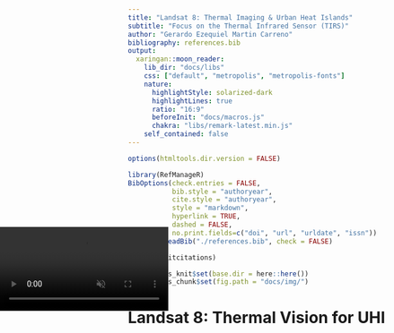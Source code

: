 ```yaml
---
title: "Landsat 8: Thermal Imaging & Urban Heat Islands"
subtitle: "Focus on the Thermal Infrared Sensor (TIRS)"
author: "Gerardo Ezequiel Martin Carreno"
bibliography: references.bib
output:
  xaringan::moon_reader:
    lib_dir: "docs/libs"
    css: ["default", "metropolis", "metropolis-fonts"]
    nature:
      highlightStyle: solarized-dark
      highlightLines: true
      ratio: "16:9"
      beforeInit: "docs/macros.js"
      chakra: "libs/remark-latest.min.js"
    self_contained: false
---
```


```r
options(htmltools.dir.version = FALSE)

library(RefManageR)
BibOptions(check.entries = FALSE,
           bib.style = "authoryear",
           cite.style = "authoryear",
           style = "markdown",
           hyperlink = TRUE,
           dashed = FALSE,
           no.print.fields=c("doi", "url", "urldate", "issn"))
myBib <- ReadBib("./references.bib", check = FALSE)

library(knitcitations)

knitr::opts_knit$set(base.dir = here::here())
knitr::opts_chunk$set(fig.path = "docs/img/")
```

<!-- Slide 1: Cover -->
# Landsat 8: Thermal Vision for UHI

<video autoplay loop muted playsinline style="max-width: 100%; height: auto; position: fixed; top: 11.5%; left: 0;">
  <source src="https://landsat.gsfc.nasa.gov/wp-content/uploads/2023/09/L9-flyover-2.mp4" type="video/mp4">
  Your browser does not support the video tag.
</video>

---

<!-- Slide 2: Full Screen Video (Centered) -->
<div style="display: flex; justify-content: center; align-items: center; width: 100%;">
  <video controls playsinline style="width: auto; max-width: 100%; max-height: 80vh;" data-remark-pause="true">
    <source src="https://usgs-ocapsv2-public-output-media.s3.us-west-2.amazonaws.com/assets/palladium/production/s3fs-public/l8swath/MP4/l8swath.mp4#t=8" type="video/mp4">
    Your browser does not support the video tag.
  </video>
</div>

---

<!-- Slide 3: Mission Overview -->
# Mission Overview

.pull-left[
**Launch & Objective:**
- Launched: Feb 11, 2013
- Mission: Earth observation for tracking environmental changes
- Global coverage of land surfaces

**Orbit & Coverage:**
- Altitude: 705 km
- Orbit: Sun-synchronous, ~10:00 AM equator crossing
- Revisit cycle: 16 days
- Swath width: 185 km
]

.pull-right[
**Key Capabilities:**
- ~740 scenes captured per day
- Free, open data access
- 12-bit radiometric depth
- 12 m geodetic accuracy

![Timeline of the Landsat Program](docs/img/timeline.png)
.center[Timeline of the Landsat Program – Credit: `r Citet(myBib, "TimelineLandsatScience2021")`]
]

---

<!-- Slide 4: TIRS Details -->
# TIRS: Thermal Infrared Sensor

.pull-left[
**Core Technology:**
- Developed by NASA Goddard Space Flight Center
- Employs Quantum Well Infrared Photodetectors (QWIP) technology semiconductor layers.
- Pushbroom sensor design

**Spectral Bands:**
- **Band 10 (TIRS1):** 10.6 – 11.19 µm
  - Primary band for surface temperature retrieval.
- **Band 11 (TIRS2):** 11.5 – 12.51 µm
  - Used in conjunction with Band 10 for atmospheric correction (split-window technique).
- **Spatial Resolution:**
  - 100-meter native resolution
  - Resampled to 30 meters in delivered data products for consistency with other Landsat 8 bands.
]

.pull-right[
![TIRS Design Diagram](docs/img/TIRS.png)
.center[TIRS Design – Credit: `r Citet(myBib, "barsiLandsat8ThermalInfrared2014")`]
]

---

<!-- Slide 5: UHI Analysis -->
# Urban Heat Island Analysis

.pull-left[
**Data Processing Workflow:**
1. **Scene Selection:** Choose summer daytime scenes with clear skies.
2. **Thermal Calibration:** Convert digital numbers to radiance, then to brightness temperature.
3. **Corrections:** Apply atmospheric and emissivity corrections (split-window technique using Bands 10 & 11).
4. **Surface Temperature Retrieval:** Calculate Land Surface Temperature (LST) using the corrected brightness temperatures.
5. **Validation:** Compare derived LST with ground-based measurements if available.
]

.pull-right[
**Analysis Approach:**
- Generate LST maps to visualize temperature differences.
- Compare urban vs. rural areas.
- Use NDVI (from OLI Bands 4 & 5) to correlate vegetation with lower temperatures.
- Identify UHI "hot spots" within cities.

![LST Map Example](docs/img/ST_Yellowstone.jpg)
.center[LST map example – Credit: `r Citet(myBib, "LandsatCollection22024")`]
]

---

<!-- Slide 6: Urban Applications -->
# Urban Applications

.pull-left[
**City Heat Mapping:**
- Example: NYC heat vulnerability mapping.
- Identify hot spots in dense urban centers vs. cooler suburban areas.
- Analyse temperature variations across different land cover types (e.g., impervious surfaces, green spaces).

**Impact Assessment:**
- Evaluate cooling effects of green infrastructure (e.g., green roofs, parks, urban forests).
- Inform urban policy and planning decisions related to heat mitigation and adaptation.
- Assess the effectiveness of different cooling strategies (e.g., increasing tree canopy cover, using high-albedo materials).
- Quantify the relationship between urban morphology (building density, street canyons) and temperature.
]

.pull-right[
**Case Study: NYC**
- Landsat 8 reveals significant temperature variations across city neighborhoods.
- Data supports initiatives for urban cooling strategies.

![NYC Heat Map](docs/img/NYC_heat.jpg)
.center[NYC Urban Heat Map – Credit: `r Citet(myBib, "UrbanHeatNew2022")`]
]

---

<!-- Slide 7: Technical Challenges -->
# Technical Challenges

.pull-left[
**Atmospheric & Calibration Challenges:**

- **Atmospheric Effects:** Water vapor and aerosols affect thermal measurement accuracy, causing a ~1K error even after corrections.

- **Stray Light Correction:** TIRS Band 11 initially had errors from stray light, corrected by an algorithm in later data versions.

- **Data Version:** Use Landsat Collection 2 data for accurate analysis, as it includes the stray light correction and other improvements.
]

.pull-right[
**Spatial & Temporal Limits:**
- 100 m native thermal resolution can mix different surface types.
- 16-day revisit may miss short-term events.
- Cloud cover can obstruct observations during critical periods.

![Atmospheric Correction](docs/img/atms_correction_landsat8.png)
.center[Atmospheric Correction – Credit: `r Citet(myBib, "chenLandUseLand2010")`]
]

---

<!-- Slide 8: Future Prospects -->
# Future Directions

.pull-left[
**Landsat 9 TIRS-2 Enhancements:**
- Launched in September 2021, Landsat 9's TIRS-2 significantly reduces stray light (by 40×), a major improvement over Landsat 8's TIRS.
- Features enhanced redundancy and improved calibration, particularly for Band 11, leading to more accurate temperature measurements.

**Landsat Next Advances:**
- Planned for launch in the late 2020s, Landsat Next will feature a superspectral thermal imager.
- It is designed to provide significantly higher spatial resolution (down to 60 meters for thermal bands).
- Landsat Next aims for a temporal revisit of less than six days, enabling more frequent monitoring of thermal dynamics.
]

.pull-right[
**Integration & Next Steps:**
- Combined use of Landsat 8 and 9 for an ~8-day revisit.
- Integration with Sentinel-3 SLSTR and future Landsat Next for improved thermal resolution.
- Potential for real-time urban heat monitoring using cloud platforms.

![Landsat 9 TIRS-2 Design](docs/img/TIRS-2.jpeg)
.center[TIRS-2 Design – Credit: `r Citet(myBib, "TIRS2DesignLandsat2021a")`]
]

---

<!-- Slide 9: Personal Reflection -->
# Reflection

.pull-left[Working with Landsat 8's TIRS has been really fun! Landsat 8, launched in 2013, carries foward a fascinating history of Earth observation. I was impressed by how its advanced thermal sensors, with dual thermal bands and 12-bit radiometric resolution, can capture even subtle differences in surface temperatures helping tackling UHI.

The continuity of Landsat data over more than 40 years offers a unique perspective on how cities have grown and how environmental challenges have evolved. It's fascinating to think that today's high-quality thermal imagery is built upon decades of past missions, each contributing to our collective understanding of Earth's surface.]


.pull-right[![Summer Heat Spots with Landsat-8 Thermal Satellite data](docs/img/london_heat.png)
[Summer Heat Spots with Landsat-8 Thermal Satellite data – Credit: `r Citet(myBib, "MajorSummerHeat")`]]
---

<!-- Slide 10: References -->
# References

```r
PrintBibliography(myBib)
```
